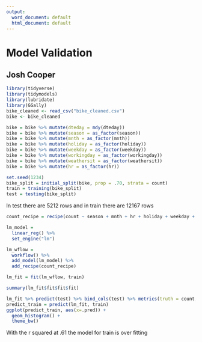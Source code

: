 ---
output:
  word_document: default
  html_document: default
---
# Model Validation

## Josh Cooper

```{r}
library(tidyverse) 
library(tidymodels)
library(lubridate)
library(GGally)
bike_cleaned <- read_csv("bike_cleaned.csv")
bike <- bike_cleaned
```

```{r}
bike = bike %>% mutate(dteday = mdy(dteday))
bike = bike %>% mutate(season = as_factor(season))
bike = bike %>% mutate(mnth = as_factor(mnth))
bike = bike %>% mutate(holiday = as_factor(holiday))
bike = bike %>% mutate(weekday = as_factor(weekday))
bike = bike %>% mutate(workingday = as_factor(workingday))
bike = bike %>% mutate(weathersit = as_factor(weathersit))
bike = bike %>% mutate(hr = as_factor(hr))
```

```{r}
set.seed(1234)
bike_split = initial_split(bike, prop = .70, strata = count)
train = training(bike_split)
test = testing(bike_split)
```

In test there are 5212 rows and in train there are 12167 rows 

```{r}
count_recipe = recipe(count ~ season + mnth + hr + holiday + weekday + temp + weathersit, train)

lm_model = 
  linear_reg() %>% 
  set_engine("lm") 

lm_wflow = 
  workflow() %>% 
  add_model(lm_model) %>% 
  add_recipe(count_recipe)

lm_fit = fit(lm_wflow, train)
```

```{r}
summary(lm_fit$fit$fit$fit)
```

```{r}
lm_fit %>% predict(test) %>% bind_cols(test) %>% metrics(truth = count, estimate = .pred)
predict_train = predict(lm_fit, train)
ggplot(predict_train, aes(x=.pred)) +
  geom_histogram() +
  theme_bw()
```

With the r squared at .61 the model for train is over fitting 